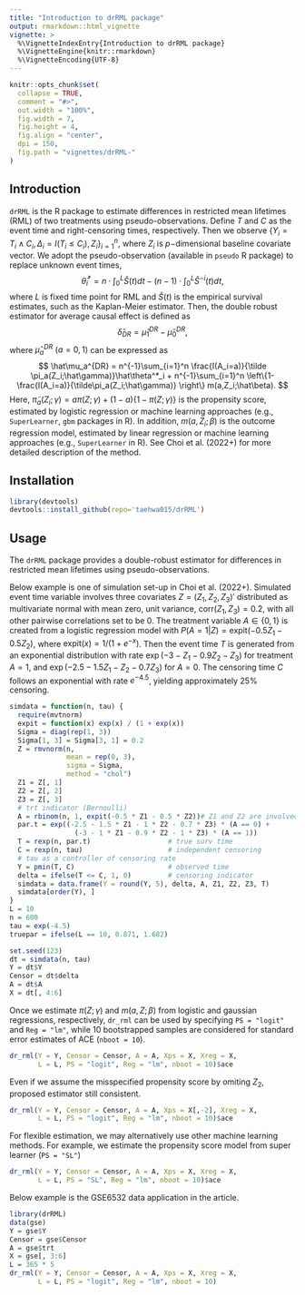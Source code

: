 ```yaml
---
title: "Introduction to drRML package"
output: rmarkdown::html_vignette
vignette: >
  %\VignetteIndexEntry{Introduction to drRML package}
  %\VignetteEngine{knitr::rmarkdown}
  %\VignetteEncoding{UTF-8}
---
```

  
```r
knitr::opts_chunk$set(
  collapse = TRUE,
  comment = "#>",
  out.width = "100%",
  fig.width = 7,
  fig.height = 4,
  fig.align = "center",
  dpi = 150,
  fig.path = "vignettes/drRML-"
)
```

## Introduction

`drRML` is the R package to estimate differences in restricted mean lifetimes (RML) of two treatments using pseudo-observations.
Define $T$ and $C$ as the event time and right-censoring times, respectively.
Then we observe $\{Y_i = T_i\wedge C_i,\Delta_i = I(T_i\le C_i),Z_i\}_{i=1}^n$, 
where $Z_i$ is $p-$dimensional baseline covariate vector.
We adopt the pseudo-observation (available in `pseudo` R package)
to replace unknown event times,
$$
\hat \theta^*_{i}
	= n\cdot\int_{0}^{L}\hat{S}(t) dt - (n-1)\cdot\int_{0}^{L}\hat{S}^{-i}(t)dt,
$$
where $L$ is fixed time point for RML and $\hat S(t)$ is the empirical survival estimates, such as the Kaplan-Meier estimator.
Then, the double robust estimator for average causal effect is defined as
$$
\hat\delta_{DR} = \hat\mu_1^{DR}-\hat\mu_0^{DR},
$$
where $\hat\mu_a^{DR}~(a=0,1)$ can be expressed as
$$
\hat\mu_a^{DR} = n^{-1}\sum_{i=1}^n
	\frac{I(A_i=a)}{\tilde \pi_a(Z_i;\hat\gamma)}\hat\theta^*_i
	+ n^{-1}\sum_{i=1}^n \left\{1- \frac{I(A_i=a)}{\tilde\pi_a(Z_i;\hat\gamma)} \right\} m(a,Z_i;\hat\beta).
$$
Here, $\tilde \pi_a(Z_i;\gamma) = a\pi(Z;\gamma) + (1-a) \{1-\pi(Z;\gamma) \}$ 
is the propensity score, estimated by logistic regression or machine learning approaches (e.g., `SuperLearner`, `gbm` packages in R).
In addition, $m(a,Z_i;\beta)$ is the outcome regression model, estimated by
linear regression or machine learning approaches (e.g., `SuperLearner` in R).
See Choi et al. (2022+) for more detailed description of the method.



## Installation
```r
library(devtools)
devtools::install_github(repo='taehwa015/drRML')
```


## Usage

The `drRML` package provides a double-robust estimator for differences in restricted mean lifetimes using pseudo-observations.

Below example is one of simulation set-up in Choi et al. (2022+).
Simulated event time variable involves three covariates
$Z=(Z_1,Z_2,Z_3)'$ distributed as multivariate normal with mean zero, unit variance, corr$(Z_1,Z_3)=0.2$, with all other pairwise correlations set to be 0. The treatment variable $A\in\{0,1\}$ is created from a logistic regression model with $P(A=1|Z)=\text{expit}(-0.5 Z_1-0.5 Z_2)$, where $\text{expit}(x)=1/(1+e^{-x})$.
Then the event time $T$ is generated from an exponential distribution with rate $\exp(-3-Z_1-0.9 Z_2-Z_3)$ for treatment $A=1$, and $\exp(-2.5-1.5Z_1-Z_2-0.7Z_3)$ for $A=0$.
The censoring time $C$ follows an exponential with rate $e^{-4.5}$, yielding approximately 25\% censoring.
```r
simdata = function(n, tau) {
  require(mvtnorm)
  expit = function(x) exp(x) / (1 + exp(x))
  Sigma = diag(rep(1, 3))
  Sigma[1, 3] = Sigma[3, 1] = 0.2
  Z = rmvnorm(n,
              mean = rep(0, 3),
              sigma = Sigma,
              method = "chol")
  Z1 = Z[, 1]
  Z2 = Z[, 2]
  Z3 = Z[, 3]
  # trt indicator (Bernoulli)
  A = rbinom(n, 1, expit(-0.5 * Z1 - 0.5 * Z2))# Z1 and Z2 are involved in trt assignment
  par.t = exp((-2.5 - 1.5 * Z1 - 1 * Z2 - 0.7 * Z3) * (A == 0) +
                (-3 - 1 * Z1 - 0.9 * Z2 - 1 * Z3) * (A == 1))
  T = rexp(n, par.t)                   # true surv time
  C = rexp(n, tau)                     # independent censoring
  # tau as a controller of censoring rate
  Y = pmin(T, C)                       # observed time
  delta = ifelse(T <= C, 1, 0)         # censoring indicator
  simdata = data.frame(Y = round(Y, 5), delta, A, Z1, Z2, Z3, T)
  simdata[order(Y), ]
}
L = 10       
n = 600      
tau = exp(-4.5)
truepar = ifelse(L == 10, 0.871, 1.682)

set.seed(123)
dt = simdata(n, tau)
Y = dt$Y
Censor = dt$delta
A = dt$A
X = dt[, 4:6]
```

Once we estimate $\pi(Z;\gamma)$ and $m(a,Z;\beta)$
from logistic and gaussian regressions, respectively,
`dr_rml` can be used by specifying `PS = "logit"` and
`Reg = "lm"`,
while 10 bootstrapped samples are considered for standard error estimates of ACE (`nboot = 10`).
```r
dr_rml(Y = Y, Censor = Censor, A = A, Xps = X, Xreg = X, 
       L = L, PS = "logit", Reg = "lm", nboot = 10)$ace
```
Even if we assume the misspecified propensity score by omiting $Z_2$,
proposed estimator still consistent.
```r
dr_rml(Y = Y, Censor = Censor, A = A, Xps = X[,-2], Xreg = X, 
       L = L, PS = "logit", Reg = "lm", nboot = 10)$ace
```

For flexible estimation, we may alternatively use other machine learning methods. For example, we estimate the propensity score model from super learner
(`PS = "SL"`)
```r
dr_rml(Y = Y, Censor = Censor, A = A, Xps = X, Xreg = X,
       L = L, PS = "SL", Reg = "lm", nboot = 10)$ace
```

Below example is the GSE6532 data application in the article.
```r
library(drRML)
data(gse)
Y = gse$Y
Censor = gse$Censor
A = gse$trt
X = gse[, 3:6]
L = 365 * 5
dr_rml(Y = Y, Censor = Censor, A = A, Xps = X, Xreg = X,
       L = L, PS = "logit", Reg = "lm", nboot = 10)
```



